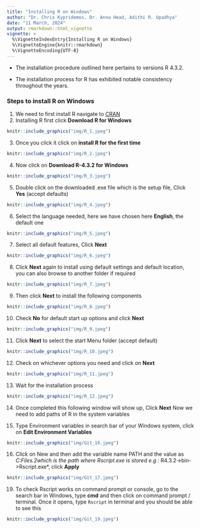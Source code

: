 ```yaml
---
title: "Installing R on Windows"
author: "Dr. Chris Kypridemos, Dr. Anna Head, Adithi R. Upadhya"
date: "11 March, 2024"
output: rmarkdown::html_vignette
vignette: >
  %\VignetteIndexEntry{Installing R on Windows}
  %\VignetteEngine{knitr::rmarkdown}
  %\VignetteEncoding{UTF-8}
---
```



- The installation procedure outlined here pertains to versions R 4.3.2. 

- The installation process for R has exhibited notable consistency throughout the years.

### Steps to install R on Windows

1. We need to first install R navigate to [CRAN](https://cran.rstudio.com/)
2. Installing R first click **Download R for Windows** 

```r
knitr::include_graphics("img/R_1.jpeg")
```

3. Once you click it click on **install R for the first time**

```r
knitr::include_graphics("img/R_2.jpeg")
```

4. Now click on **Download R-4.3.2 for Windows**

```r
knitr::include_graphics("img/R_3.jpeg")
```

5. Double click on the downloaded .exe file which is the setup file, Click **Yes** (accept defaults)

```r
knitr::include_graphics("img/R_4.jpeg")
```

6. Select the language needed, here we have chosen here **English**, the default one

```r
knitr::include_graphics("img/R_5.jpeg")
```


7. Select all default features, Click **Next** 

```r
knitr::include_graphics("img/R_6.jpeg")
```

8. Click **Next** again to install using default settings and default location, you can also browse to another folder if required

```r
knitr::include_graphics("img/R_7.jpeg")
```

9. Then click **Next**  to install the following components

```r
knitr::include_graphics("img/R_8.jpeg")
```

10. Check **No**  for default start up options and click **Next** 

```r
knitr::include_graphics("img/R_9.jpeg")
```

11. Click **Next** to select the start Menu folder (accept default)

```r
knitr::include_graphics("img/R_10.jpeg")
```

12. Check on whichever options you need and click on **Next**

```r
knitr::include_graphics("img/R_11.jpeg")
```

13. Wait for the installation process

```r
knitr::include_graphics("img/R_12.jpeg")
```

14. Once completed this following window will show up, Click **Next** Now we need to add paths of R in the system variables

15. Type Environment variables in search bar of your Windows system, click on **Edit Environment Variables**

```r
knitr::include_graphics("img/Git_16.jpeg")
```

16. Click on New  and then add the variable name PATH and the value as *C:\Program Files\R-4.3.2\bin* which is the path where Rscript.exe is stored e.g : *R4.3.2->bin->Rscript.exe*, click **Apply**

```r
knitr::include_graphics("img/Git_17.jpeg")
```

19. To check Rscript works on command prompt or console, go to the search bar in Windows, type **cmd** and then click on command prompt / terminal. Once it opens, type `Rscript` in terminal and you should be able to see this

```r
knitr::include_graphics("img/Git_19.jpeg")
```
